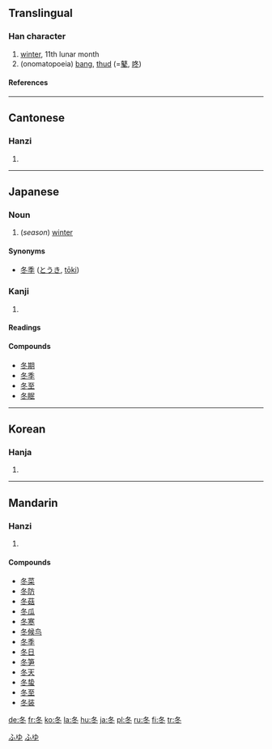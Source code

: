 {{see|鼕}}

==Translingual==
===Han character===
{{Han char|rn=15|rad=冫|as=03|sn=5|four=2730<sub>3</sub>|canj=竹水卜 (HEY)}}
# [[winter]], 11th lunar month
# (onomatopoeia) [[bang]], [[thud]] (=[[鼕]], [[咚]])
====References====
{{Han ref|kx=0131.170|dkj=01610|dj=0294.130|hdz=20867.190|uh=51AC|ud=20908|bh=A556|bd=42326}}
----
==Cantonese==
===Hanzi===
{{yue-hanzi|jyut=|y=dung1}}
# {{defn|Cantonese}}
----
==Japanese==
===Noun===
[[Category:1000_Japanese_basic_words|ふゆ]]
{{ja-noun|k|hira=ふゆ|rom=fuyu}}

#(''season'') [[winter]]
[[Category:ja:Calendar terms|ふゆ]]
====Synonyms====
*[[冬季]] ([[とうき]], [[tōki]])
===Kanji===
{{ja-kanji|grade=2|rs=冫03}}
# {{defn|Japanese}} 
====Readings====
{{ja-readings|on=[[とう]] (tō)|kun=[[ふゆ]] (fuyu)}}

====Compounds====
*[[冬期]]
*[[冬季]]
*[[冬至]]
*[[冬眠]]
----

==Korean==
===Hanja===
{{ko-hanja|hangeul=[[동]]|rv=dong|mr=tong}}
# {{defn|Korean}}
----
==Mandarin==
===Hanzi===
{{cmn-hanzi|pin=[[dōng]] (dong1)|wg=tung<sup>1</sup>}}
# {{defn|Mandarin}}

====Compounds====
*[[冬菜]]
*[[冬防]]
*[[冬菇]]
*[[冬瓜]]
*[[冬寒]]
*[[冬候鸟]]
*[[冬季]]
*[[冬日]]
*[[冬笋]]
*[[冬天]]
*[[冬蛰]]
*[[冬至]]
*[[冬装]]

[[de:冬]]
[[fr:冬]]
[[ko:冬]]
[[la:冬]]
[[hu:冬]]
[[ja:冬]]
[[pl:冬]]
[[ru:冬]]
[[fi:冬]]
[[tr:冬]]